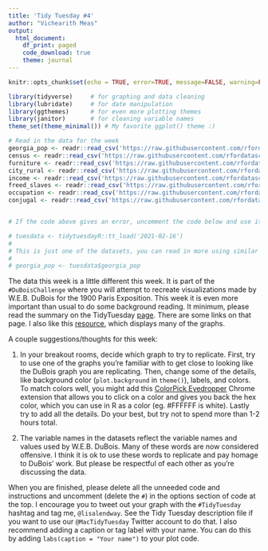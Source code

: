 ```yaml
---
title: 'Tidy Tuesday #4'
author: "Vichearith Meas"
output: 
  html_document:
    df_print: paged
    code_download: true
    theme: journal
---
```


```r
knitr::opts_chunk$set(echo = TRUE, error=TRUE, message=FALSE, warning=FALSE)
```


```r
library(tidyverse)     # for graphing and data cleaning
library(lubridate)     # for date manipulation
library(ggthemes)      # for even more plotting themes
library(janitor)       # for cleaning variable names
theme_set(theme_minimal()) # My favorite ggplot() theme :)
```

```r
# Read in the data for the week
georgia_pop <- readr::read_csv('https://raw.githubusercontent.com/rfordatascience/tidytuesday/master/data/2021/2021-02-16/georgia_pop.csv')
census <- readr::read_csv('https://raw.githubusercontent.com/rfordatascience/tidytuesday/master/data/2021/2021-02-16/census.csv')
furniture <- readr::read_csv('https://raw.githubusercontent.com/rfordatascience/tidytuesday/master/data/2021/2021-02-16/furniture.csv')
city_rural <- readr::read_csv('https://raw.githubusercontent.com/rfordatascience/tidytuesday/master/data/2021/2021-02-16/city_rural.csv')
income <- readr::read_csv('https://raw.githubusercontent.com/rfordatascience/tidytuesday/master/data/2021/2021-02-16/income.csv')
freed_slaves <- readr::read_csv('https://raw.githubusercontent.com/rfordatascience/tidytuesday/master/data/2021/2021-02-16/freed_slaves.csv')
occupation <- readr::read_csv('https://raw.githubusercontent.com/rfordatascience/tidytuesday/master/data/2021/2021-02-16/occupation.csv')
conjugal <- readr::read_csv('https://raw.githubusercontent.com/rfordatascience/tidytuesday/master/data/2021/2021-02-16/conjugal.csv')


# If the code above gives an error, uncomment the code below and use it instead. You will need to install the tidytuesdayR package first

# tuesdata <- tidytuesdayR::tt_load('2021-02-16')
# 
# This is just one of the datasets, you can read in more using similar notation: 
# 
# georgia_pop <- tuesdata$georgia_pop
```

The data this week is a little different this week. It is part of the `#DuBoisChallenge` where you will attempt to recreate visualizations made by W.E.B. DuBois for the 1900 Paris Exposition. This week it is even more important than usual to do some background reading. It minimum, please read the summary on the TidyTuesday [page](https://github.com/rfordatascience/tidytuesday/blob/master/data/2021/2021-02-16/readme.md). There are some links on that page. I also like this [resource](https://publicdomainreview.org/collection/w-e-b-du-bois-hand-drawn-infographics-of-african-american-life-1900), which displays many of the graphs.

A couple suggestions/thoughts for this week:

1. In your breakout rooms, decide which graph to try to replicate. First, try to use one of the graphs you're familiar with to get close to looking like the DuBois graph you are replicating. Then, change some of the details, like background color (`plot.background` in `theme()`), labels, and colors. To match colors well, you might add this [ColorPick Eyedropper](https://chrome.google.com/webstore/detail/colorpick-eyedropper/ohcpnigalekghcmgcdcenkpelffpdolg?hl=en) Chrome extension that allows you to click on a color and gives you back the hex color, which you can use in R as a color (eg. #FFFFFF is white). Lastly try to add all the details. Do your best, but try not to spend more than 1-2 hours total.

2. The variable names in the datasets reflect the variable names and values used by W.E.B. DuBois. Many of these words are now considered offensive. I think it is ok to use these words to replicate and pay homage to DuBois' work. But please be respectful of each other as you're discussing the data.


When you are finished, please delete all the unneeded code and instructions and uncomment (delete the `#`) in the options section of code at the top. I encourage you to tweet out your graph with the `#TidyTuesday` hashtag and tag me, `@lisalendway`. See the Tidy Tuesday description file if you want to use our `@MacTidyTuesday` Twitter account to do that. I also recommend adding a caption or tag label with your name. You can do this by adding `labs(caption = "Your name")` to your plot code.


